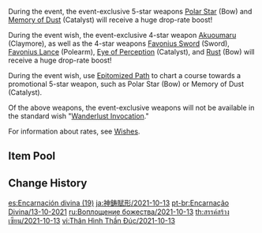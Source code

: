 {{Wish
|name              = Epitome Invocation 2021-10-13
|image             = Epitome Invocation 2021-10-13.png
|type              = Weapon Event
|duration          = event
|time_start        = 2021-10-13 11:00:00
|time_start_offset = GMT+8
|time_end          = 2021-11-02 17:59:00
|link              = https://genshin.hoyoverse.com/en/news/detail/16391
|preceding         = Epitome Invocation/2021-09-21
|alongside         = Farewell of Snezhnaya/2021-10-13
|succeeding        = Epitome Invocation/2021-11-02
}}
During the event, the event-exclusive 5-star weapons [[Polar Star]] (Bow) and [[Memory of Dust]] (Catalyst) will receive a huge drop-rate boost!

During the event wish, the event-exclusive 4-star weapon [[Akuoumaru]] (Claymore), as well as the 4-star weapons [[Favonius Sword]] (Sword), [[Favonius Lance]] (Polearm), [[Eye of Perception]] (Catalyst), and [[Rust]] (Bow) will receive a huge drop-rate boost!

During the event wish, use [[Epitomized Path]] to chart a course towards a promotional 5-star weapon, such as Polar Star (Bow) or Memory of Dust (Catalyst).

Of the above weapons, the event-exclusive weapons will not be available in the standard wish "[[Wanderlust Invocation]]."

For information about rates, see [[Wishes]].

==Item Pool==
{{Wish Pool
|^Polar Star
|^Memory of Dust
|^Akuoumaru
|^Favonius Sword
|^Favonius Lance
|^Eye of Perception
|^Rust
|Amos' Bow
|Aquila Favonia
|Lost Prayer to the Sacred Winds
|Primordial Jade Winged-Spear
|Skyward Atlas
|Skyward Blade
|Skyward Harp
|Skyward Pride
|Skyward Spine
|Wolf's Gravestone
|Barbara
|Beidou
|Bennett
|Chongyun
|Diona
|Fischl
|Kujou Sara
|Ningguang
|Noelle
|Razor
|Rosaria
|Sayu
|Sucrose
|Xiangling
|Xingqiu
|Xinyan
|Yanfei
|Dragon's Bane
|Favonius Codex
|Favonius Greatsword
|Favonius Warbow
|Lion's Roar
|Rainslasher
|Sacrificial Bow
|Sacrificial Fragments
|Sacrificial Greatsword
|Sacrificial Sword
|The Bell
|The Flute
|The Stringless
|The Widsith
|Black Tassel
|Bloodtainted Greatsword
|Cool Steel
|Debate Club
|Emerald Orb
|Ferrous Shadow
|Harbinger of Dawn
|Magic Guide
|Raven Bow
|Sharpshooter's Oath
|Skyrider Sword
|Slingshot
|Thrilling Tales of Dragon Slayers
}}

==Change History==
{{Change History|2.2}}
<!--
==References==
{{Reflist}}-->

[[es:Encarnación divina (19)]]
[[ja:神鋳賦形/2021-10-13]]
[[pt-br:Encarnação Divina/13-10-2021]]
[[ru:Воплощение божества/2021-10-13]]
[[th:สรรค์สร้างเซียน/2021-10-13]]
[[vi:Thân Hình Thần Đúc/2021-10-13]]